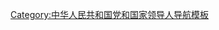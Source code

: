 {{Navbox
|name = 中华人民共和国最高领导人
|title={{Flagicon|PRC}} [[中華人民共和國最高領導人|<span style="color:#FFDE00;<!--CPC flag's yellow-->">中华人民共和国最高领导人]]
|state={{{state|expanded}}}
|basestyle = background:#DE2910; color:#FFDE00; <!--CPC flag's red and yellow, respectively-->
|image={{中华人民共和国国徽|100}}

|group1 = [[五大书记|<span style="color:#FFDE00;<!--CPC flag's yellow-->">第一代]]<br />（1949－1976）
|list1 = [[毛澤東]]<small>（中共中央主席、中央军委主席）</small>

|group2 = [[中国共产党集体领导制度|<span style="color:#FFDE00;<!--CPC flag's yellow-->">过渡期]]<br />（1976－1978）
|list2 = [[華國鋒]]<small>（中共中央主席、国务院总理、中央军委主席）</small>

|group3 = [[中共八大元老|<span style="color:#FFDE00;<!--CPC flag's yellow-->">第二代]]<br />（1978－1989）
|list3 = [[鄧小平]]<small>（中央军委主席、中顾委主任）</small>

|group4 = [[江李朱体制|<span style="color:#FFDE00;<!--CPC flag's yellow-->">第三代]]<br />（1989－2002）
|list4 = [[江澤民]]<small>（中共中央总书记、国家主席、中央军委主席）</small>

|group5 = [[胡温体制|<span style="color:#FFDE00;<!--CPC flag's yellow-->">第四代]]<br />（2002－2012）
|list5 = [[胡錦濤]]<small>（中共中央总书记、国家主席、中央军委主席）</small>

|group6 = [[以习近平同志为核心的党中央|<span style="color:#FFDE00;<!--CPC flag's yellow-->">第五代]]<br />（2012－至今）
|list6 = [[習近平]]<small>（中共中央总书记、国家主席、中央军委主席）</small>

|below = 注：<span style="color:#FFDE00;<!--CPC flag's yellow-->">此条目介绍的是在中国拥有实际最高领导地位的最高领导人。关于中国历任国家元首，详见“[[中华人民共和国国家元首列表|<span style="color:#FFDE00;<!--CPC flag's yellow-->">国家元首列表]]”。
{{中国元首|color=yellow}}
}}<noinclude>
[[Category:中华人民共和国党和国家领导人导航模板]]
</noinclude>